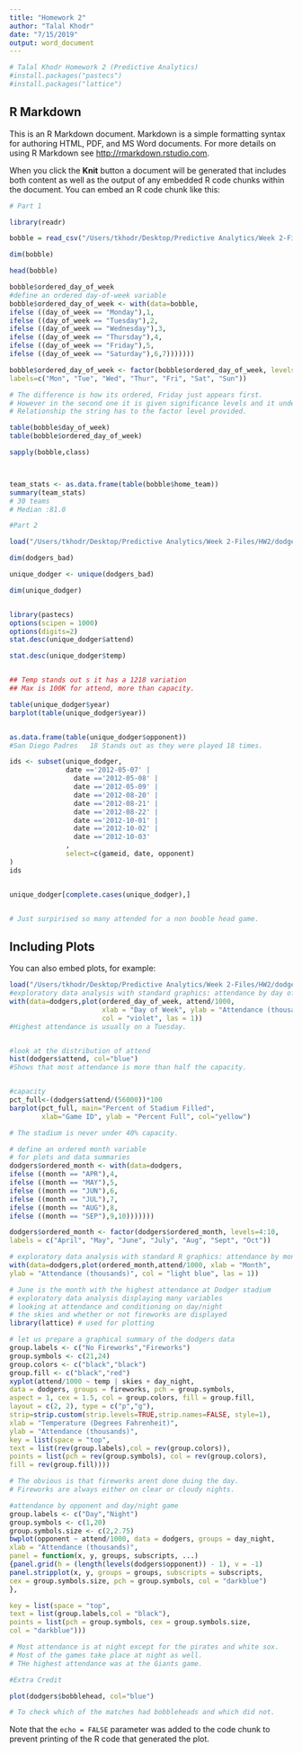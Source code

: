 ```yaml
---
title: "Homework 2"
author: "Talal Khodr"
date: "7/15/2019"
output: word_document
---
```


```r


# Talal Khodr Homework 2 (Predictive Analytics)
#install.packages("pastecs")
#install.packages("lattice")


```

## R Markdown

This is an R Markdown document. Markdown is a simple formatting syntax for authoring HTML, PDF, and MS Word documents. For more details on using R Markdown see <http://rmarkdown.rstudio.com>.

When you click the **Knit** button a document will be generated that includes both content as well as the output of any embedded R code chunks within the document. You can embed an R code chunk like this:

```r
# Part 1

library(readr)

bobble = read_csv("/Users/tkhodr/Desktop/Predictive Analytics/Week 2-Files/HW2/bobbleheads.csv")

dim(bobble)

head(bobble)

bobble$ordered_day_of_week
#define an ordered day-of-week variable 
bobble$ordered_day_of_week <- with(data=bobble,
ifelse ((day_of_week == "Monday"),1,
ifelse ((day_of_week == "Tuesday"),2,
ifelse ((day_of_week == "Wednesday"),3,
ifelse ((day_of_week == "Thursday"),4,
ifelse ((day_of_week == "Friday"),5,
ifelse ((day_of_week == "Saturday"),6,7)))))))

bobble$ordered_day_of_week <- factor(bobble$ordered_day_of_week, levels=1:7,
labels=c("Mon", "Tue", "Wed", "Thur", "Fri", "Sat", "Sun"))

# The difference is how its ordered, Friday just appears first.
# However in the second one it is given significance levels and it understands the 
# Relationship the string has to the factor level provided.

table(bobble$day_of_week)
table(bobble$ordered_day_of_week)

sapply(bobble,class)



team_stats <- as.data.frame(table(bobble$home_team))
summary(team_stats)
# 30 teams
# Median :81.0

#Part 2

load("/Users/tkhodr/Desktop/Predictive Analytics/Week 2-Files/HW2/dodgers_bad.Rda")

dim(dodgers_bad)

unique_dodger <- unique(dodgers_bad)

dim(unique_dodger)


library(pastecs)
options(scipen = 1000)
options(digits=2)
stat.desc(unique_dodger$attend)        

stat.desc(unique_dodger$temp)


## Temp stands out s it has a 1218 variation
## Max is 100K for attend, more than capacity.

table(unique_dodger$year)
barplot(table(unique_dodger$year))


as.data.frame(table(unique_dodger$opponent)) 
#San Diego Padres   18 Stands out as they were played 18 times.

ids <- subset(unique_dodger, 
              date =='2012-05-07' | 
                date =='2012-05-08' |
                date =='2012-05-09' |
                date =='2012-08-20' |
                date =='2012-08-21' |
                date =='2012-08-22' |
                date =='2012-10-01' |
                date =='2012-10-02' |
                date =='2012-10-03' 
              ,
              select=c(gameid, date, opponent)
)
ids


unique_dodger[complete.cases(unique_dodger),]


# Just surpirised so many attended for a non booble head game.


```

## Including Plots

You can also embed plots, for example:

```r
load("/Users/tkhodr/Desktop/Predictive Analytics/Week 2-Files/HW2/dodgers_good.Rda")
#exploratory data analysis with standard graphics: attendance by day of week
with(data=dodgers,plot(ordered_day_of_week, attend/1000, 
                       xlab = "Day of Week", ylab = "Attendance (thousands)", 
                       col = "violet", las = 1))
#Highest attendance is usually on a Tuesday.


#look at the distribution of attend
hist(dodgers$attend, col="blue")
#Shows that most attendance is more than half the capacity.


#capacity
pct_full<-(dodgers$attend/(56000))*100
barplot(pct_full, main="Percent of Stadium Filled",
        xlab="Game ID", ylab = "Percent Full", col="yellow")

# The stadium is never under 40% capacity.

# define an ordered month variable 
# for plots and data summaries
dodgers$ordered_month <- with(data=dodgers,
ifelse ((month == "APR"),4,
ifelse ((month == "MAY"),5,
ifelse ((month == "JUN"),6,
ifelse ((month == "JUL"),7,
ifelse ((month == "AUG"),8,
ifelse ((month == "SEP"),9,10)))))))

dodgers$ordered_month <- factor(dodgers$ordered_month, levels=4:10,
labels = c("April", "May", "June", "July", "Aug", "Sept", "Oct"))

# exploratory data analysis with standard R graphics: attendance by month 
with(data=dodgers,plot(ordered_month,attend/1000, xlab = "Month", 
ylab = "Attendance (thousands)", col = "light blue", las = 1))

# June is the month with the highest attendance at Dodger stadium
# exploratory data analysis displaying many variables
# looking at attendance and conditioning on day/night
# the skies and whether or not fireworks are displayed
library(lattice) # used for plotting 

# let us prepare a graphical summary of the dodgers data
group.labels <- c("No Fireworks","Fireworks")
group.symbols <- c(21,24)
group.colors <- c("black","black") 
group.fill <- c("black","red")
xyplot(attend/1000 ~ temp | skies + day_night, 
data = dodgers, groups = fireworks, pch = group.symbols, 
aspect = 1, cex = 1.5, col = group.colors, fill = group.fill,
layout = c(2, 2), type = c("p","g"),
strip=strip.custom(strip.levels=TRUE,strip.names=FALSE, style=1),
xlab = "Temperature (Degrees Fahrenheit)", 
ylab = "Attendance (thousands)",
key = list(space = "top", 
text = list(rev(group.labels),col = rev(group.colors)),
points = list(pch = rev(group.symbols), col = rev(group.colors),
fill = rev(group.fill)))) 

# The obvious is that fireworks arent done duing the day.
# Fireworks are always either on clear or cloudy nights.

#attendance by opponent and day/night game
group.labels <- c("Day","Night")
group.symbols <- c(1,20)
group.symbols.size <- c(2,2.75)
bwplot(opponent ~ attend/1000, data = dodgers, groups = day_night, 
xlab = "Attendance (thousands)",
panel = function(x, y, groups, subscripts, ...) 
{panel.grid(h = (length(levels(dodgers$opponent)) - 1), v = -1)
panel.stripplot(x, y, groups = groups, subscripts = subscripts, 
cex = group.symbols.size, pch = group.symbols, col = "darkblue")
},

key = list(space = "top",
text = list(group.labels,col = "black"),
points = list(pch = group.symbols, cex = group.symbols.size, 
col = "darkblue")))

# Most attendance is at night except for the pirates and white sox.
# Most of the games take place at night as well.
# THe highest attendance was at the Giants game.

#Extra Credit

plot(dodgers$bobblehead, col="blue")

# To check which of the matches had bobbleheads and which did not.


```

Note that the `echo = FALSE` parameter was added to the code chunk to prevent printing of the R code that generated the plot.

